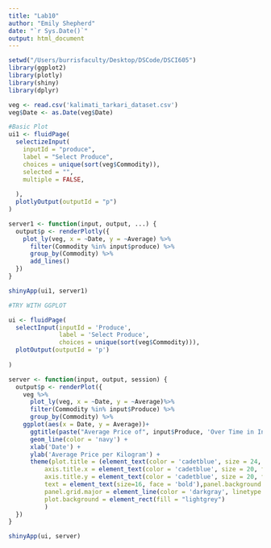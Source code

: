```yaml
---
title: "Lab10"
author: "Emily Shepherd"
date: "`r Sys.Date()`"
output: html_document
---
```


```r
setwd("/Users/burrisfaculty/Desktop/DSCode/DSCI605")
library(ggplot2)
library(plotly)
library(shiny)
library(dplyr)

veg <- read.csv('kalimati_tarkari_dataset.csv')
veg$Date <- as.Date(veg$Date)
```

```r
#Basic Plot
ui1 <- fluidPage(
  selectizeInput(
    inputId = "produce", 
    label = "Select Produce", 
    choices = unique(sort(veg$Commodity)), 
    selected = "",
    multiple = FALSE,
    
  ),
  plotlyOutput(outputId = "p")
)

server1 <- function(input, output, ...) {
  output$p <- renderPlotly({
    plot_ly(veg, x = ~Date, y = ~Average) %>%
      filter(Commodity %in% input$produce) %>%
      group_by(Commodity) %>%
      add_lines()
  })
}

shinyApp(ui1, server1)
```

```r
#TRY WITH GGPLOT

ui <- fluidPage(
  selectInput(inputId = 'Produce', 
              label = 'Select Produce', 
              choices = unique(sort(veg$Commodity))),
  plotOutput(outputId = 'p')
 
)

server <- function(input, output, session) {
  output$p <- renderPlot({
    veg %>%
      plot_ly(veg, x = ~Date, y = ~Average)%>%
      filter(Commodity %in% input$Produce) %>%
      group_by(Commodity) %>%
    ggplot(aes(x = Date, y = Average))+
      ggtitle(paste("Average Price of", input$Produce, 'Over Time in India') )+
      geom_line(color = 'navy') + 
      xlab('Date') +
      ylab('Average Price per Kilogram') +
      theme(plot.title = (element_text(color = 'cadetblue', size = 24, face = 'bold')),
          axis.title.x = element_text(color = 'cadetblue', size = 20, face = 'bold'),
          axis.title.y = element_text(color = 'cadetblue', size = 20, face = 'bold'),
          text = element_text(size=16, face = 'bold'),panel.background = element_rect(fill = 'white', color = 'darkgrey'),
          panel.grid.major = element_line(color = 'darkgray', linetype = 'dotted'),
          plot.background = element_rect(fill = "lightgrey")
          )
  })
}

shinyApp(ui, server)
```